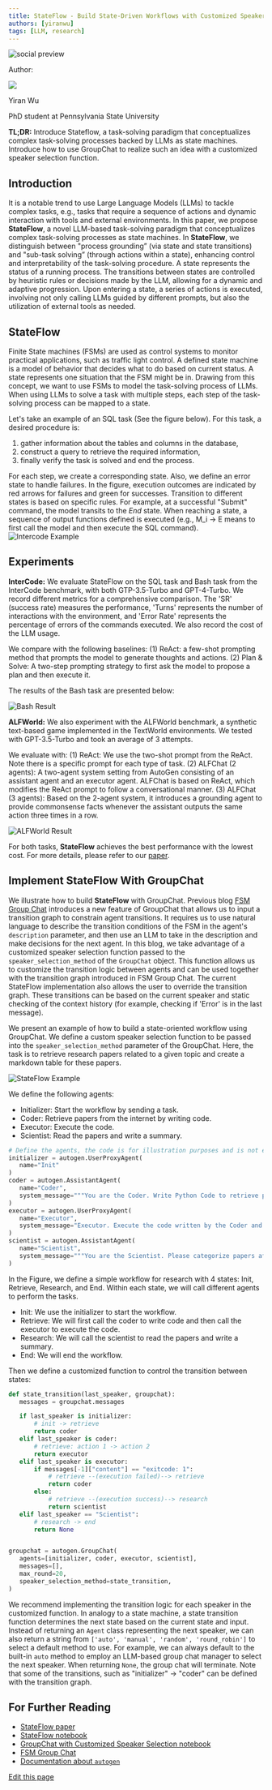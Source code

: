 ```yaml
---
title: StateFlow - Build State-Driven Workflows with Customized Speaker Selection in GroupChat
authors: [yiranwu]
tags: [LLM, research]
---
```


<div>
<img noZoom className="social-share-img"
  src="https://media.githubusercontent.com/media/ag2ai/ag2/refs/heads/main/website/static/img/cover.png"
  alt="social preview"
  style={{ position: 'absolute', left: '-9999px' }}
/>
</div>

<div class="blog-authors">
  <p class="authors">Author:</p>
  <CardGroup cols={2}>
    <Card href="https://github.com/yiranwu0">
        <div class="col card">
          <div class="img-placeholder">
            <img noZoom src="https://github.com/yiranwu0.png" />
          </div>
          <div>
            <p class="name">Yiran Wu</p>
            <p>PhD student at Pennsylvania State University</p>
          </div>
        </div>
    </Card>
  </CardGroup>
</div>

**TL;DR:** Introduce Stateflow, a task-solving paradigm that conceptualizes complex task-solving processes backed by LLMs as state machines.
Introduce how to use GroupChat to realize such an idea with a customized speaker selection function.


## Introduction
It is a notable trend to use Large Language Models (LLMs) to tackle complex tasks, e.g., tasks that require a sequence of actions and dynamic interaction with tools and external environments.
In this paper, we propose **StateFlow**, a novel LLM-based task-solving paradigm that conceptualizes complex task-solving processes as state machines.
In **StateFlow**, we distinguish between "process grounding” (via state and state transitions) and "sub-task solving” (through actions within a state), enhancing control and interpretability of the task-solving procedure.
A state represents the status of a running process. The transitions between states are controlled by heuristic rules or decisions made by the LLM, allowing for a dynamic and adaptive progression.
Upon entering a state, a series of actions is executed, involving not only calling LLMs guided by different prompts, but also the utilization of external tools as needed.

## StateFlow
Finite State machines (FSMs) are used as control systems to monitor practical applications, such as traffic light control.
A defined state machine is a model of behavior that decides what to do based on current status. A state represents one situation that the FSM might be in.
Drawing from this concept, we want to use FSMs to model the task-solving process of LLMs. When using LLMs to solve a task with multiple steps, each step of the task-solving process can be mapped to a state.

Let's take an example of an SQL task (See the figure below).
For this task, a desired procedure is:
1. gather information about the tables and columns in the database,
2. construct a query to retrieve the required information,
3. finally verify the task is solved and end the process.

For each step, we create a corresponding state. Also, we define an error state to handle failures.
In the figure, execution outcomes are indicated by red arrows for failures and green for successes.
Transition to different states is based on specific rules. For example, at a successful "Submit" command, the model transits to the *End* state.
When reaching a state, a sequence of output functions defined is executed (e.g., M_i -> E means to first call the model and then execute the SQL command).
![Intercode Example](./img/intercode.webp)


## Experiments
**InterCode:** We evaluate StateFlow on the SQL task and Bash task from the InterCode benchmark, with both GTP-3.5-Turbo and GPT-4-Turbo.
We record different metrics for a comprehensive comparison. The 'SR' (success rate) measures the performance,
'Turns' represents the number of interactions with the environment, and 'Error Rate' represents the percentage of errors of the commands executed.
We also record the cost of the LLM usage.

We compare with the following baselines:
(1) ReAct: a few-shot prompting method that prompts the model to generate thoughts and actions.
(2) Plan & Solve: A two-step prompting strategy to first ask the model to propose a plan and then execute it.

The results of the Bash task are presented below:

![Bash Result](./img/bash_result.png)

**ALFWorld:**
We also experiment with the ALFWorld benchmark, a synthetic text-based game implemented in the TextWorld environments.
We tested with GPT-3.5-Turbo and took an average of 3 attempts.

We evaluate with:
(1) ReAct: We use the two-shot prompt from the ReAct. Note there is a specific prompt for each type of task.
(2) ALFChat (2 agents): A two-agent system setting from AutoGen consisting of an assistant agent and an executor agent. ALFChat is based on ReAct, which modifies the ReAct prompt to follow a conversational manner.
(3) ALFChat (3 agents): Based on the 2-agent system, it introduces a grounding agent to provide commonsense facts whenever the assistant outputs the same action three times in a row.

![ALFWorld Result](./img/alfworld.png)

For both tasks, **StateFlow** achieves the best performance with the lowest cost. For more details, please refer to our [paper](https://arxiv.org/abs/2403.11322).


## Implement StateFlow With GroupChat
We illustrate how to build **StateFlow** with GroupChat. Previous blog [FSM Group Chat](/docs/blog/2024-02-11-FSM-GroupChat/index)
introduces a new feature of GroupChat that allows us to input a transition graph to constrain agent transitions.
It requires us to use natural language to describe the transition conditions of the FSM in the agent's `description` parameter, and then use an LLM to take in the description and make decisions for the next agent.
In this blog, we take advantage of a customized speaker selection function passed to the `speaker_selection_method` of the `GroupChat` object.
This function allows us to customize the transition logic between agents and can be used together with the transition graph introduced in FSM Group Chat. The current StateFlow implementation also allows the user to override the transition graph.
These transitions can be based on the current speaker and static checking of the context history (for example, checking if 'Error' is in the last message).

We present an example of how to build a state-oriented workflow using GroupChat.
We define a custom speaker selection function to be passed into the `speaker_selection_method` parameter of the GroupChat.
Here, the task is to retrieve research papers related to a given topic and create a markdown table for these papers.

![StateFlow Example](./img/sf_example_1.webp)


We define the following agents:
- Initializer: Start the workflow by sending a task.
- Coder: Retrieve papers from the internet by writing code.
- Executor: Execute the code.
- Scientist: Read the papers and write a summary.


```python
# Define the agents, the code is for illustration purposes and is not executable.
initializer = autogen.UserProxyAgent(
   name="Init"
)
coder = autogen.AssistantAgent(
   name="Coder",
   system_message="""You are the Coder. Write Python Code to retrieve papers from arxiv."""
)
executor = autogen.UserProxyAgent(
   name="Executor",
   system_message="Executor. Execute the code written by the Coder and report the result.",
)
scientist = autogen.AssistantAgent(
   name="Scientist",
   system_message="""You are the Scientist. Please categorize papers after seeing their abstracts printed and create a markdown table with Domain, Title, Authors, Summary and Link. Return 'TERMINATE' in the end.""",
)
```

In the Figure, we define a simple workflow for research with 4 states: Init, Retrieve, Research, and End. Within each state, we will call different agents to perform the tasks.
- Init: We use the initializer to start the workflow.
- Retrieve: We will first call the coder to write code and then call the executor to execute the code.
- Research: We will call the scientist to read the papers and write a summary.
- End: We will end the workflow.


Then we define a customized function to control the transition between states:
```python
def state_transition(last_speaker, groupchat):
   messages = groupchat.messages

   if last_speaker is initializer:
       # init -> retrieve
       return coder
   elif last_speaker is coder:
       # retrieve: action 1 -> action 2
       return executor
   elif last_speaker is executor:
       if messages[-1]["content"] == "exitcode: 1":
           # retrieve --(execution failed)--> retrieve
           return coder
       else:
           # retrieve --(execution success)--> research
           return scientist
   elif last_speaker == "Scientist":
       # research -> end
       return None


groupchat = autogen.GroupChat(
   agents=[initializer, coder, executor, scientist],
   messages=[],
   max_round=20,
   speaker_selection_method=state_transition,
)
```

We recommend implementing the transition logic for each speaker in the customized function. In analogy to a state machine, a state transition function determines the next state based on the current state and input.
Instead of returning an `Agent` class representing the next speaker, we can also return a string from `['auto', 'manual', 'random', 'round_robin']` to select a default method to use.
For example, we can always default to the built-in `auto` method to employ an LLM-based group chat manager to select the next speaker.
When returning `None`, the group chat will terminate. Note that some of the transitions, such as "initializer" -> "coder" can be defined with the transition graph.


## For Further Reading
* [StateFlow paper](https://arxiv.org/abs/2403.11322)
* [StateFlow notebook](/docs/use-cases/notebooks/notebooks/agentchat_groupchat_stateflow)
* [GroupChat with Customized Speaker Selection notebook](/docs/use-cases/notebooks/notebooks/agentchat_groupchat_customized)
* [FSM Group Chat](/docs/blog/2024-02-11-FSM-GroupChat/index)
* [Documentation about `autogen`](/docs/Getting-Started)
<div className="edit-url-container">
    <a className="edit-url" href="https://github.com/ag2ai/ag2/edit/main/website/docs/_blogs/2024-02-29-StateFlow/index.mdx" target='_blank'><Icon icon="pen" iconType="solid" size="13px"/> Edit this page</a>
</div>


